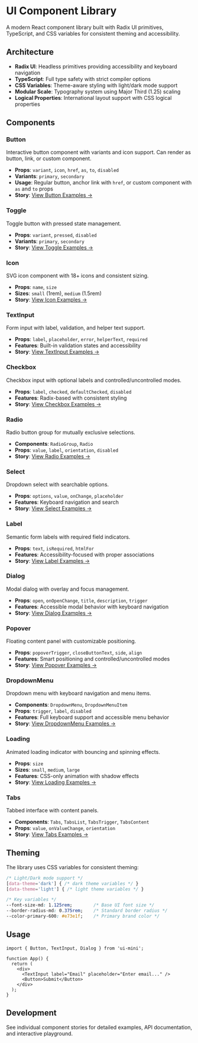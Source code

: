 
<Meta title="Introduction" />

# UI Component Library

A modern React component library built with Radix UI primitives, TypeScript, and CSS variables for consistent theming and accessibility.

## Architecture

- **Radix UI**: Headless primitives providing accessibility and keyboard navigation
- **TypeScript**: Full type safety with strict compiler options  
- **CSS Variables**: Theme-aware styling with light/dark mode support
- **Modular Scale**: Typography system using Major Third (1.25) scaling
- **Logical Properties**: International layout support with CSS logical properties

## Components

### Button
Interactive button component with variants and icon support. Can render as button, link, or custom component.
- **Props**: `variant`, `icon`, `href`, `as`, `to`, `disabled`
- **Variants**: `primary`, `secondary`
- **Usage**: Regular button, anchor link with `href`, or custom component with `as` and `to` props
- **Story**: [View Button Examples →](?path=/story/components-button--primary)

### Toggle
Toggle button with pressed state management.
- **Props**: `variant`, `pressed`, `disabled`
- **Variants**: `primary`, `secondary` 
- **Story**: [View Toggle Examples →](?path=/story/components-toggle--default)

### Icon
SVG icon component with 18+ icons and consistent sizing.
- **Props**: `name`, `size`
- **Sizes**: `small` (1rem), `medium` (1.5rem)
- **Story**: [View Icon Examples →](?path=/story/components-icon--default)

### TextInput
Form input with label, validation, and helper text support.
- **Props**: `label`, `placeholder`, `error`, `helperText`, `required`
- **Features**: Built-in validation states and accessibility
- **Story**: [View TextInput Examples →](?path=/story/components-textinput--default)

### Checkbox
Checkbox input with optional labels and controlled/uncontrolled modes.
- **Props**: `label`, `checked`, `defaultChecked`, `disabled`
- **Features**: Radix-based with consistent styling
- **Story**: [View Checkbox Examples →](?path=/story/components-checkbox--default)

### Radio
Radio button group for mutually exclusive selections.
- **Components**: `RadioGroup`, `Radio`
- **Props**: `value`, `label`, `orientation`, `disabled`
- **Story**: [View Radio Examples →](?path=/story/components-radio--default)

### Select
Dropdown select with searchable options.
- **Props**: `options`, `value`, `onChange`, `placeholder`
- **Features**: Keyboard navigation and search
- **Story**: [View Select Examples →](?path=/story/components-select--default)

### Label
Semantic form labels with required field indicators.
- **Props**: `text`, `isRequired`, `htmlFor`
- **Features**: Accessibility-focused with proper associations
- **Story**: [View Label Examples →](?path=/story/components-label--default)

### Dialog
Modal dialog with overlay and focus management.
- **Props**: `open`, `onOpenChange`, `title`, `description`, `trigger`
- **Features**: Accessible modal behavior with keyboard navigation
- **Story**: [View Dialog Examples →](?path=/story/components-dialog--default)

### Popover
Floating content panel with customizable positioning.
- **Props**: `popoverTrigger`, `closeButtonText`, `side`, `align`
- **Features**: Smart positioning and controlled/uncontrolled modes
- **Story**: [View Popover Examples →](?path=/story/components-popover--default)

### DropdownMenu
Dropdown menu with keyboard navigation and menu items.
- **Components**: `DropdownMenu`, `DropdownMenuItem`
- **Props**: `trigger`, `label`, `disabled`
- **Features**: Full keyboard support and accessible menu behavior
- **Story**: [View DropdownMenu Examples →](?path=/story/components-dropdownmenu--default)

### Loading
Animated loading indicator with bouncing and spinning effects.
- **Props**: `size`
- **Sizes**: `small`, `medium`, `large`
- **Features**: CSS-only animation with shadow effects
- **Story**: [View Loading Examples →](?path=/story/components-loading--default)

### Tabs
Tabbed interface with content panels.
- **Components**: `Tabs`, `TabsList`, `TabsTrigger`, `TabsContent`
- **Props**: `value`, `onValueChange`, `orientation`
- **Story**: [View Tabs Examples →](?path=/story/components-tabs--default)

## Theming

The library uses CSS variables for consistent theming:

```css
/* Light/Dark mode support */
[data-theme='dark'] { /* dark theme variables */ }
[data-theme='light'] { /* light theme variables */ }

/* Key variables */
--font-size-md: 1.125rem;        /* Base UI font size */
--border-radius-md: 0.375rem;    /* Standard border radius */
--color-primary-600: #e73e1f;    /* Primary brand color */
```

## Usage

```tsx
import { Button, TextInput, Dialog } from 'ui-mini';

function App() {
  return (
    <div>
      <TextInput label="Email" placeholder="Enter email..." />
      <Button>Submit</Button>
    </div>
  );
}
```

## Development

See individual component stories for detailed examples, API documentation, and interactive playground.